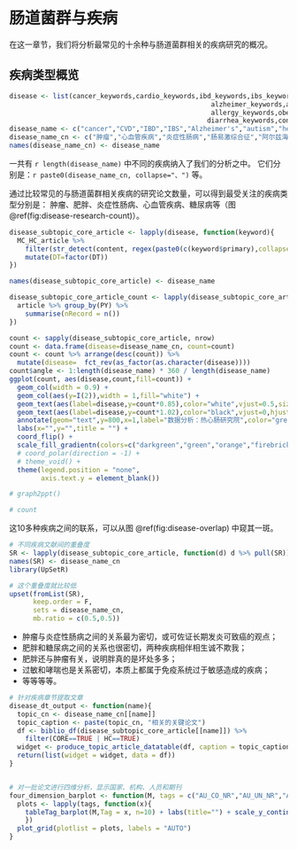 # 肠道菌群与疾病 {#disease}

在这一章节，我们将分析最常见的十余种与肠道菌群相关的疾病研究的概况。

## 疾病类型概览

```r
disease <- list(cancer_keywords,cardio_keywords,ibd_keywords,ibs_keywords,
                                                   alzheimer_keywords,autism_keywords,hepatology_keywords,
                                                   allergy_keywords,obesity_keywords,diabetes_keywords,asthma_keywords,
                                                  diarrhea_keywords,constipation_keywords)
disease_name <- c("cancer","CVD","IBD","IBS","Alzheimer's","autism","hepatology","allergy","obesity","diabetes","asthma","diarrhea","constipation")
disease_name_cn <- c("肿瘤","心血管疾病","炎症性肠病","肠易激综合征","阿尔兹海默症","自闭症","肝病","过敏","肥胖","糖尿病","哮喘","腹泻","便秘")
names(disease_name_cn) <- disease_name
```



一共有 `r length(disease_name)` 中不同的疾病纳入了我们的分析之中。
它们分别是：`r paste0(disease_name_cn, collapse="、")` 等。

通过比较常见的与肠道菌群相关疾病的研究论文数量，可以得到最受关注的疾病类型分别是：
肿瘤、肥胖、炎症性肠病、心血管疾病、糖尿病等（图 \@ref(fig:disease-research-count)）。


```r
disease_subtopic_core_article <- lapply(disease, function(keyword){
  MC_HC_article %>%
    filter(str_detect(content, regex(paste0(c(keyword$primary),collapse = "|"), ignore_case = T))) %>%
    mutate(DT=factor(DT))
})

names(disease_subtopic_core_article) <- disease_name

disease_subtopic_core_article_count <- lapply(disease_subtopic_core_article, function(article){
  article %>% group_by(PY) %>%
    summarise(nRecord = n())
})
```

```r
count <- sapply(disease_subtopic_core_article, nrow)
count <- data.frame(disease=disease_name_cn, count=count)
count <- count %>% arrange(desc(count)) %>%
  mutate(disease=  fct_rev(as_factor(as.character(disease))))
count$angle <- 1:length(disease_name) * 360 / length(disease_name)
ggplot(count, aes(disease,count,fill=count)) + 
  geom_col(width = 0.9) +
  geom_col(aes(y=I(2)),width = 1,fill="white") +
  geom_text(aes(label=disease,y=count*0.85),color="white",vjust=0.5,size=3,fontface="bold",data = function(d) d[d$count>3000,]) +
  geom_text(aes(label=disease,y=count*1.02),color="black",vjust=0,hjust=0,size=3,fontface="bold",data = function(d) d[d$count<3000,]) +
  annotate(geom="text",y=800,x=1,label="数据分析：热心肠研究院",color="grey",size=3,hjust=0.9,vjust=1) +
  labs(x="",y="",title = "") +
  coord_flip() +
  scale_fill_gradientn(colors=c("darkgreen","green","orange","firebrick","red"),trans="sqrt") +
  # coord_polar(direction = -1) +
  # theme_void() +
  theme(legend.position = "none",
        axis.text.y = element_blank())

# graph2ppt()

# count
```
这10多种疾病之间的联系，可以从图 \@ref(fig:disease-overlap) 中窥其一斑。



```r
# 不同疾病文献间的重叠度
SR <- lapply(disease_subtopic_core_article, function(d) d %>% pull(SR))
names(SR) <- disease_name_cn
library(UpSetR)

# 这个重叠度就比较低
upset(fromList(SR),
      keep.order = F,
      sets = disease_name_cn,
      mb.ratio = c(0.5,0.5))  

```

- 肿瘤与炎症性肠病之间的关系最为密切，或可佐证长期发炎可致癌的观点；
- 肥胖和糖尿病之间的关系也很密切，两种疾病相伴相生诚不欺我；
- 肥胖还与肿瘤有关，说明胖真的是坏处多多；
- 过敏和哮喘也是关系密切，本质上都属于免疫系统过于敏感造成的疾病；
- 等等等等。


```r

# 针对疾病章节提取文章
disease_dt_output <- function(name){
  topic_cn <- disease_name_cn[[name]]
  topic_caption <- paste(topic_cn, "相关的关键论文")
  df <- biblio_df(disease_subtopic_core_article[[name]]) %>% 
    filter(CORE==TRUE | HC==TRUE)
  widget <- produce_topic_article_datatable(df, caption = topic_caption, filename = topic_caption)
  return(list(widget = widget, data = df))
}


# 对一批论文进行四维分析，显示国家、机构、人员和期刊
four_dimension_barplot <- function(M, tags = c("AU_CO_NR","AU_UN_NR","AU","J9")){
  plots <- lapply(tags, function(x){
    tableTag_barplot(M,Tag = x, n=10) + labs(title="") + scale_y_continuous(expand = c(0,1))
    })
  plot_grid(plotlist = plots, labels = "AUTO")
}
```



